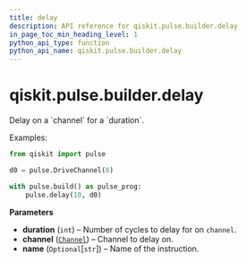 ```yaml
---
title: delay
description: API reference for qiskit.pulse.builder.delay
in_page_toc_min_heading_level: 1
python_api_type: function
python_api_name: qiskit.pulse.builder.delay
---
```


# qiskit.pulse.builder.delay

<Function id="qiskit.pulse.builder.delay" github="https://github.com/qiskit/qiskit/tree/stable/0.22/qiskit/pulse/builder.py" signature="delay(duration, channel, name=None)">
  Delay on a `channel` for a `duration`.

  Examples:

  ```python
  from qiskit import pulse

  d0 = pulse.DriveChannel(0)

  with pulse.build() as pulse_prog:
      pulse.delay(10, d0)
  ```

  **Parameters**

  *   **duration** (`int`) – Number of cycles to delay for on `channel`.
  *   **channel** ([`Channel`](pulse#qiskit.pulse.channels.Channel "qiskit.pulse.channels.Channel")) – Channel to delay on.
  *   **name** (`Optional`\[`str`]) – Name of the instruction.
</Function>

